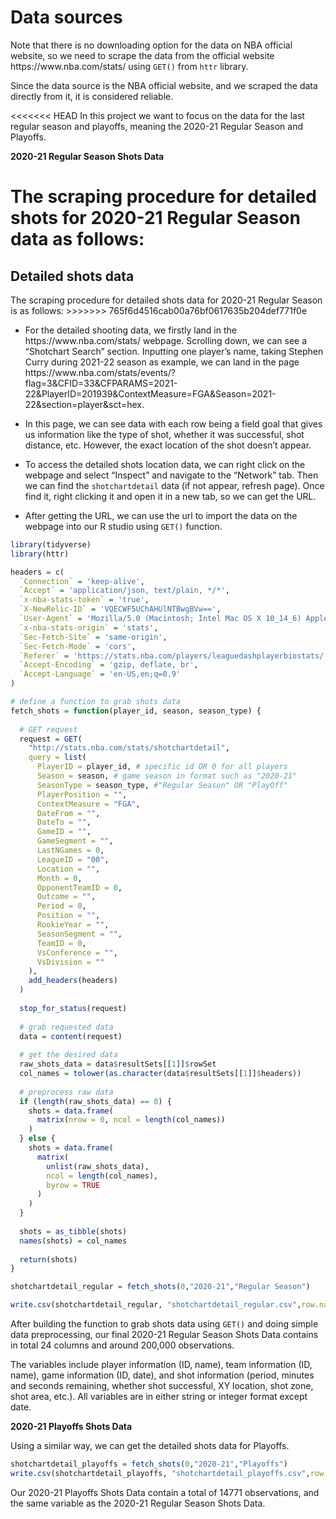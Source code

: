 # Data sources

Note that there is no downloading option for the data on NBA official website, so we need to scrape the data from the official website https://www.nba.com/stats/ using `GET()` from `httr` library.

Since the data source is the NBA official website, and we scraped the data directly from it, it is considered reliable. 

<<<<<<< HEAD
In this project we want to focus on the data for the last regular season and playoffs, meaning the 2020-21 Regular Season and Playoffs. 

**2020-21 Regular Season Shots Data**

The scraping procedure for detailed shots for 2020-21 Regular Season data as follows:
=======
## Detailed shots data
The scraping procedure for detailed shots data for 2020-21 Regular Season is as follows:
>>>>>>> 765f6d4516cab00a76bf0617635b204def771f0e

* For the detailed shooting data, we firstly land in the https://www.nba.com/stats/ webpage. Scrolling down, we can see a "Shotchart Search" section. Inputting one player's name, taking Stephen Curry during 2021-22 season as example, we can land in the page https://www.nba.com/stats/events/?flag=3&CFID=33&CFPARAMS=2021-22&PlayerID=201939&ContextMeasure=FGA&Season=2021-22&section=player&sct=hex. 

* In this page, we can see data with each row being a field goal that gives us information like the type of shot, whether it was successful, shot distance, etc. However, the exact location of the shot doesn't appear. 

* To access the detailed shots location data, we can right click on the webpage and select "Inspect" and navigate to the "Network" tab. Then we can find the `shotchartdetail` data (if not appear, refresh page). Once find it, right clicking it and open it in a new tab, so we can get the URL.

* After getting the URL, we can use the url to import the data on the webpage into our R studio using `GET()` function.

```r
library(tidyverse)
library(httr)
```

```r

headers = c(
  `Connection` = 'keep-alive',
  `Accept` = 'application/json, text/plain, */*',
  `x-nba-stats-token` = 'true',
  `X-NewRelic-ID` = 'VQECWF5UChAHUlNTBwgBVw==',
  `User-Agent` = 'Mozilla/5.0 (Macintosh; Intel Mac OS X 10_14_6) AppleWebKit/537.36 (KHTML, like Gecko) Chrome/78.0.3904.87 Safari/537.36',
  `x-nba-stats-origin` = 'stats',
  `Sec-Fetch-Site` = 'same-origin',
  `Sec-Fetch-Mode` = 'cors',
  `Referer` = 'https://stats.nba.com/players/leaguedashplayerbiostats/',
  `Accept-Encoding` = 'gzip, deflate, br',
  `Accept-Language` = 'en-US,en;q=0.9'
)

# define a function to grab shots data
fetch_shots = function(player_id, season, season_type) {
  
  # GET request
  request = GET(
    "http://stats.nba.com/stats/shotchartdetail",
    query = list(
      PlayerID = player_id, # specific id OR 0 for all players
      Season = season, # game season in format such as "2020-21"
      SeasonType = season_type, #"Regular Season" OR "PlayOff"
      PlayerPosition = "",
      ContextMeasure = "FGA",
      DateFrom = "",
      DateTo = "",
      GameID = "",
      GameSegment = "",
      LastNGames = 0,
      LeagueID = "00",
      Location = "",
      Month = 0,
      OpponentTeamID = 0,
      Outcome = "",
      Period = 0,
      Position = "",
      RookieYear = "",
      SeasonSegment = "",
      TeamID = 0,
      VsConference = "",
      VsDivision = ""
    ),
    add_headers(headers)
  )
  
  stop_for_status(request)
  
  # grab requested data
  data = content(request)
  
  # get the desired data
  raw_shots_data = data$resultSets[[1]]$rowSet
  col_names = tolower(as.character(data$resultSets[[1]]$headers))
  
  # preprocess raw data
  if (length(raw_shots_data) == 0) {
    shots = data.frame(
      matrix(nrow = 0, ncol = length(col_names))
    )
  } else {
    shots = data.frame(
      matrix(
        unlist(raw_shots_data),
        ncol = length(col_names),
        byrow = TRUE
      )
    )
  }
  
  shots = as_tibble(shots)
  names(shots) = col_names
  
  return(shots)
}

shotchartdetail_regular = fetch_shots(0,"2020-21","Regular Season")
```

```r
write.csv(shotchartdetail_regular, "shotchartdetail_regular.csv",row.names = FALSE)
```

After building the function to grab shots data using `GET()` and doing simple data preprocessing, our final 2020-21 Regular Season Shots Data contains in total 24 columns and around 200,000 observations. 

The variables include player information (ID, name), team information (ID, name), game information (ID, date), and shot information (period, minutes and seconds remaining, whether shot successful, XY location, shot zone, shot area, etc.). All variables are in either string or integer format except date.

**2020-21 Playoffs Shots Data**

Using a similar way, we can get the detailed shots data for Playoffs. 
```r
shotchartdetail_playoffs = fetch_shots(0,"2020-21","Playoffs")
write.csv(shotchartdetail_playoffs, "shotchartdetail_playoffs.csv",row.names = FALSE)
```

Our 2020-21 Playoffs Shots Data contain a total of 14771 observations, and the same variable as the 2020-21 Regular Season Shots Data.






